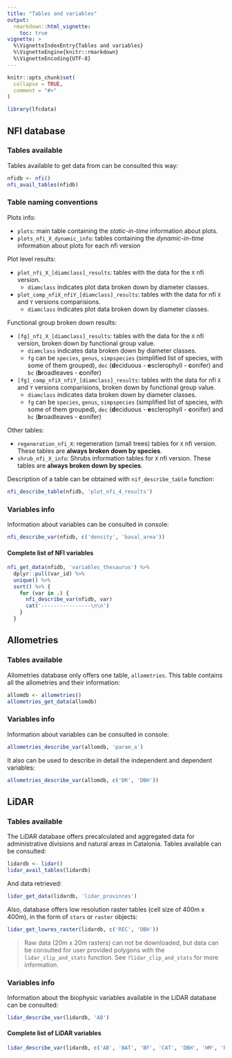 ```yaml
---
title: "Tables and variables"
output:
  rmarkdown::html_vignette:
    toc: true
vignette: >
  %\VignetteIndexEntry{Tables and variables}
  %\VignetteEngine{knitr::rmarkdown}
  %\VignetteEncoding{UTF-8}
---
```


```r
knitr::opts_chunk$set(
  collapse = TRUE,
  comment = "#>"
)
```

```r
library(lfcdata)
```

## NFI database

### Tables available

Tables available to get data from can be consulted this way:

```r
nfidb <- nfi()
nfi_avail_tables(nfidb)
```

### Table naming conventions

Plots info:

  - `plots`: main table containing the *static-in-time* information about plots.  
  - `plots_nfi_X_dynamic_info`: tables containing the *dynamic-in-time* information about
    plots for each nfi version

Plot level results:

  - `plot_nfi_X_[diamclass]_results`: tables with the data for the `X` nfi version.  
      + `diamclass` indicates plot data broken down by diameter classes.  
  - `plot_comp_nfiX_nfiY_[diamclass]_results`: tables with the data for nfi `X` and `Y`
    versions comparisions.  
      + `diamclass` indicates plot data broken down by diameter classes.

Functional group broken down results:

  - `[fg]_nfi_X_[diamclass]_results`: tables with the data for the `X` nfi version, broken
    down by functional group value.  
      + `diamclass` indicates data broken down by diameter classes.  
      + `fg` can be `species`, `genus`, `simpspecies` (simplified list of species, with
        some of them grouped), `dec` (**d**eciduous - **e**sclerophyll - **c**onifer) and
        `bc` (**b**roadleaves - **c**onifer)  
  - `[fg]_comp_nfiX_nfiY_[diamclass]_results`: tables with the data for nfi `X` and `Y`
    versions comparisions, broken down by functional group value.  
      + `diamclass` indicates data broken down by diameter classes.  
      + `fg` can be `species`, `genus`, `simpspecies` (simplified list of species, with
        some of them grouped), `dec` (**d**eciduous - **e**sclerophyll - **c**onifer) and
        `bc` (**b**roadleaves - **c**onifer)  

Other tables:

  - `regeneration_nfi_X`: regeneration (small trees) tables for `X` nfi version. These
    tables are **always broken down by species**.  
  - `shrub_nfi_X_info`: Shrubs information tables for `X` nfi version. These
    tables are **always broken down by species**.
    

Description of a table can be obtained with `nif_describe_table` function:

```r
nfi_describe_table(nfidb, 'plot_nfi_4_results')
```


### Variables info

Information about variables can be consulted in console:

```r
nfi_describe_var(nfidb, c('density', 'basal_area'))
```

#### Complete list of NFI variables

```r
nfi_get_data(nfidb, 'variables_thesaurus') %>%
  dplyr::pull(var_id) %>%
  unique() %>% 
  sort() %>% {
    for (var in .) {
      nfi_describe_var(nfidb, var)
      cat('----------------\n\n')
    }
  }
```

## Allometries

### Tables available

Allometries database only offers one table, `allometries`. This table contains all the
allometries and their information:

```r
allomdb <- allometries()
allometries_get_data(allomdb)
```

### Variables info

Information about variables can be consulted in console:

```r
allometries_describe_var(allomdb, 'param_a')
```

It also can be used to describe in detail the independent and dependent variables:

```r
allometries_describe_var(allomdb, c('DR', 'DBH'))
```


## LiDAR

### Tables available

The LiDAR database offers precalculated and aggregated data for administrative divisions
and natural areas in Catalonia. Tables available can be consulted:

```r
lidardb <- lidar()
lidar_avail_tables(lidardb)
```

And data retrieved:

```r
lidar_get_data(lidardb, 'lidar_provinces')
```

Also, database offers low resolution raster tables (cell size of 400m x 400m), in the form
of `stars` or `raster` objects:

```r
lidar_get_lowres_raster(lidardb, c('REC', 'DBH'))
```

  > Raw data (20m x 20m rasters) can not be downloaded, but data can be consulted for
    user provided polygons with the `lidar_clip_and_stats` function. See
    `?lidar_clip_and_stats` for more information.


### Variables info

Information about the biophysic variables available in the LiDAR database can be
consulted:

```r
lidar_describe_var(lidardb, 'AB')
```

#### Complete list of LiDAR variables

```r
lidar_describe_var(lidardb, c('AB', 'BAT', 'BF', 'CAT', 'DBH', 'HM', 'REC', 'VAE'))
```

